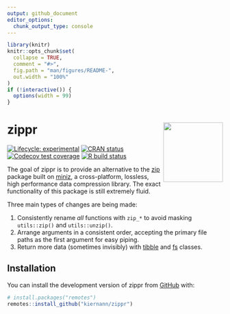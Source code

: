 ```yaml
---
output: github_document
editor_options: 
  chunk_output_type: console
---
```


<!-- README.md is generated from README.Rmd. Please edit that file -->

```r
library(knitr)
knitr::opts_chunk$set(
  collapse = TRUE,
  comment = "#>",
  fig.path = "man/figures/README-",
  out.width = "100%"
)
if (!interactive()) {
  options(width = 99)
}
```

# zippr <img src='man/figures/logo.png' align="right" height="139" />

<!-- badges: start -->
[![Lifecycle: experimental][life_badge]][life_link]
[![CRAN status][cran_badge]][cran_link]
[![Codecov test coverage][cov_badge]][cov_link]
[![R build status][ga_badge]][ga_link]
<!-- badges: end -->

The goal of zippr is to provide an alternative to the [zip] package built on
[miniz], a cross-platform, lossless, high performance data compression library.
The exact functionality of this package is still extremely fluid.

Three main types of changes are being made:

1. Consistently rename _all_ functions with `zip_*` to avoid masking
   `utils::zip()` and `utils::unzip()`.
2. Arrange arguments in a consistent order, accepting the primary file paths as
   the first argument for easy piping.
3. Return more data (sometimes invisibly) with [tibble] and [fs] classes.

## Installation

You can install the development version of zippr from [GitHub][gh] with:

```r
# install.packages("remotes")
remotes::install_github("kiernann/zippr")
```

<!-- refs: start -->
[life_badge]: https://img.shields.io/badge/lifecycle-experimental-orange.svg
[life_link]: https://www.tidyverse.org/lifecycle/#experimental
[cran_badge]: https://www.r-pkg.org/badges/version/zippr
[cran_link]: https://CRAN.R-project.org/package=zippr
[ga_badge]: https://github.com/kiernann/zippr/workflows/check-standard/badge.svg
[ga_link]: https://github.com/kiernann/zippr/actions
[cov_badge]: https://codecov.io/gh/kiernann/zippr/branch/master/graph/badge.svg
[cov_link]: https://codecov.io/gh/kiernann/zippr?branch=master
[dl_badge]: https://cranlogs.r-pkg.org/badges/grand-total/zippr
[zip]: https://github.com/r-lib/zip
[miniz]: https://github.com/richgel999/miniz
[fs]: https://github.com/r-lib/fs/
[tibble]: https://github.com/tidyverse/tibble/
[gh]: https://github.com/kiernann/zippr
<!-- refs: end -->
